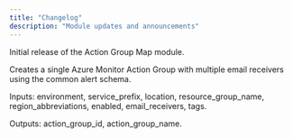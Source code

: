 ```yaml
---
title: "Changelog"
description: "Module updates and announcements"
---
```


<Update label="January 2025" description="v0.1.0">
  Initial release of the Action Group Map module.

  Creates a single Azure Monitor Action Group with multiple email receivers using the common alert schema.

  Inputs: environment, service_prefix, location, resource_group_name, region_abbreviations, enabled, email_receivers, tags.

  Outputs: action_group_id, action_group_name.
</Update>


